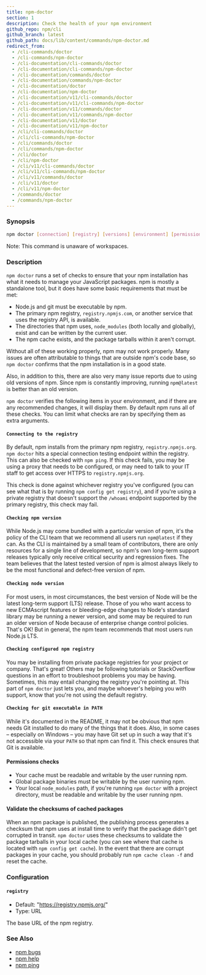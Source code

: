 ```yaml
---
title: npm-doctor
section: 1
description: Check the health of your npm environment
github_repo: npm/cli
github_branch: latest
github_path: docs/lib/content/commands/npm-doctor.md
redirect_from:
  - /cli-commands/doctor
  - /cli-commands/npm-doctor
  - /cli-documentation/cli-commands/doctor
  - /cli-documentation/cli-commands/npm-doctor
  - /cli-documentation/commands/doctor
  - /cli-documentation/commands/npm-doctor
  - /cli-documentation/doctor
  - /cli-documentation/npm-doctor
  - /cli-documentation/v11/cli-commands/doctor
  - /cli-documentation/v11/cli-commands/npm-doctor
  - /cli-documentation/v11/commands/doctor
  - /cli-documentation/v11/commands/npm-doctor
  - /cli-documentation/v11/doctor
  - /cli-documentation/v11/npm-doctor
  - /cli/cli-commands/doctor
  - /cli/cli-commands/npm-doctor
  - /cli/commands/doctor
  - /cli/commands/npm-doctor
  - /cli/doctor
  - /cli/npm-doctor
  - /cli/v11/cli-commands/doctor
  - /cli/v11/cli-commands/npm-doctor
  - /cli/v11/commands/doctor
  - /cli/v11/doctor
  - /cli/v11/npm-doctor
  - /commands/doctor
  - /commands/npm-doctor
---
```


### Synopsis

```bash
npm doctor [connection] [registry] [versions] [environment] [permissions] [cache]
```

Note: This command is unaware of workspaces.

### Description

`npm doctor` runs a set of checks to ensure that your npm installation has what it needs to manage your JavaScript packages. npm is mostly a standalone tool, but it does have some basic requirements that must be met:

- Node.js and git must be executable by npm.
- The primary npm registry, `registry.npmjs.com`, or another service that uses the registry API, is available.
- The directories that npm uses, `node_modules` (both locally and globally), exist and can be written by the current user.
- The npm cache exists, and the package tarballs within it aren't corrupt.

Without all of these working properly, npm may not work properly. Many issues are often attributable to things that are outside npm's code base, so `npm doctor` confirms that the npm installation is in a good state.

Also, in addition to this, there are also very many issue reports due to using old versions of npm. Since npm is constantly improving, running `npm@latest` is better than an old version.

`npm doctor` verifies the following items in your environment, and if there are any recommended changes, it will display them. By default npm runs all of these checks. You can limit what checks are ran by specifying them as extra arguments.

#### `Connecting to the registry`

By default, npm installs from the primary npm registry, `registry.npmjs.org`. `npm doctor` hits a special connection testing endpoint within the registry. This can also be checked with `npm ping`. If this check fails, you may be using a proxy that needs to be configured, or may need to talk to your IT staff to get access over HTTPS to `registry.npmjs.org`.

This check is done against whichever registry you've configured (you can see what that is by running `npm config get registry`), and if you're using a private registry that doesn't support the `/whoami` endpoint supported by the primary registry, this check may fail.

#### `Checking npm version`

While Node.js may come bundled with a particular version of npm, it's the policy of the CLI team that we recommend all users run `npm@latest` if they can. As the CLI is maintained by a small team of contributors, there are only resources for a single line of development, so npm's own long-term support releases typically only receive critical security and regression fixes. The team believes that the latest tested version of npm is almost always likely to be the most functional and defect-free version of npm.

#### `Checking node version`

For most users, in most circumstances, the best version of Node will be the latest long-term support (LTS) release. Those of you who want access to new ECMAscript features or bleeding-edge changes to Node's standard library may be running a newer version, and some may be required to run an older version of Node because of enterprise change control policies. That's OK! But in general, the npm team recommends that most users run Node.js LTS.

#### `Checking configured npm registry`

You may be installing from private package registries for your project or company. That's great! Others may be following tutorials or StackOverflow questions in an effort to troubleshoot problems you may be having. Sometimes, this may entail changing the registry you're pointing at. This part of `npm doctor` just lets you, and maybe whoever's helping you with support, know that you're not using the default registry.

#### `Checking for git executable in PATH`

While it's documented in the README, it may not be obvious that npm needs Git installed to do many of the things that it does. Also, in some cases – especially on Windows – you may have Git set up in such a way that it's not accessible via your `PATH` so that npm can find it. This check ensures that Git is available.

#### Permissions checks

- Your cache must be readable and writable by the user running npm.
- Global package binaries must be writable by the user running npm.
- Your local `node_modules` path, if you're running `npm doctor` with a project directory, must be readable and writable by the user running npm.

#### Validate the checksums of cached packages

When an npm package is published, the publishing process generates a checksum that npm uses at install time to verify that the package didn't get corrupted in transit. `npm doctor` uses these checksums to validate the package tarballs in your local cache (you can see where that cache is located with `npm config get cache`). In the event that there are corrupt packages in your cache, you should probably run `npm cache clean -f` and reset the cache.

### Configuration

#### `registry`

- Default: "https://registry.npmjs.org/"
- Type: URL

The base URL of the npm registry.

### See Also

- [npm bugs](/cli/v11/commands/npm-bugs)
- [npm help](/cli/v11/commands/npm-help)
- [npm ping](/cli/v11/commands/npm-ping)
